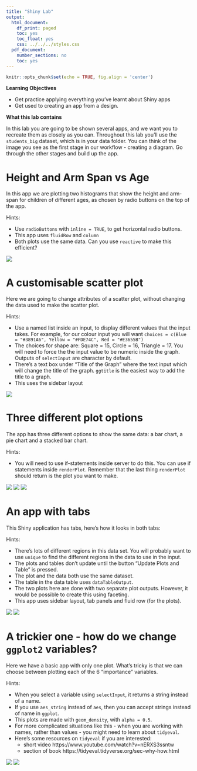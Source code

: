 ```yaml
---
title: "Shiny Lab"
output:
  html_document:
    df_print: paged
    toc: yes
    toc_float: yes
    css: ../../../styles.css
  pdf_document:
    number_sections: no
    toc: yes
---
```


```r
knitr::opts_chunk$set(echo = TRUE, fig.align = 'center')
```

**Learning Objectives**<br>

* Get practice applying everything you've learnt about Shiny apps
* Get used to creating an app from a design.

**What this lab contains**

In this lab you are going to be shown several apps, and we want you to recreate them as closely as you can. Throughout this lab you'll use the `students_big` dataset, which is in your data folder. You can think of the image you see as the first stage in our workflow - creating a diagram. Go through the other stages and build up the app.

# Height and Arm Span vs Age

In this app we are plotting two histograms that show the height and arm-span for children of different ages, as chosen by radio buttons on the top of the app.

Hints:

- Use `radioButtons` with `inline = TRUE`, to get horizontal radio buttons.
- This app uses `fluidRow` and `column`
- Both plots use the same data. Can you use `reactive` to make this efficient?

![](images/1-height_and_arm_span_by_age.png)

# A customisable scatter plot

Here we are going to change attributes of a scatter plot, without changing the data used to make the scatter plot.

Hints:

- Use a named list inside an input, to display different values that the input takes. For example, for our colour input you will want `choices = c(Blue = "#3891A6", Yellow = "#FDE74C", Red = "#E3655B")`
- The choices for shape are: Square = 15, Circle = 16, Triangle = 17. You will need to force the the input value to be numeric inside the graph. Outputs of `selectInput` are character by default. 
- There's a text box under "Title of the Graph" where the text input which will change the title of the graph. `ggtitle` is the easiest way to add the title to a graph. 
- This uses the sidebar layout

![](images/2-scatterplot.png)

# Three different plot options

The app has three different options to show the same data: a bar chart, a pie chart and a stacked bar chart.

Hints:

- You will need to use if-statements inside server to do this. You can use if statements inside `renderPlot`. Remember that the last thing `renderPlot` should return is the plot you want to make.

![](images/3-multiple-plots-a.png)
![](images/3-multiple-plots-b.png)
![](images/3-multiple-plots-c.png)


# An app with tabs

This Shiny application has tabs, here's how it looks in both tabs:

Hints:

- There's lots of different regions in this data set. You will probably want to use `unique` to find the different regions in the data to use in the input.
- The plots and tables don't update until the button "Update Plots and Table" is pressed.
- The plot and the data both use the same dataset.
- The table in the data table uses `dataTableOutput`.
- The two plots here are done with two separate plot outputs. However, it would be possible to create this using faceting.
- This app uses sidebar layout, tab panels and fluid row (for the plots).

![](images/4-tabs-a.png)
![](images/4-tabs-b.png)

# A trickier one - how do we change `ggplot2` variables?

Here we have a basic app with only one plot. What's tricky is that we can choose between plotting each of the 6 "importance" variables.

Hints:

- When you select a variable using `selectInput`, it returns a string instead of a name.
- If you use `aes_string` instead of `aes`, then you can accept strings instead of name in `ggplot`.
- This plots are made with `geom_density`, with `alpha = 0.5`.
- For more complicated situations like this - when you are working with names, rather than values - you might need to learn about `tidyeval`. 
- Here's some resources on `tidyeval` if you are interested:
  * short video https://www.youtube.com/watch?v=nERXS3ssntw
  * section of book https://tidyeval.tidyverse.org/sec-why-how.html 

![](images/5-tricky-a.png)
![](images/5-tricky-b.png)
